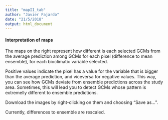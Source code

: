 ```yaml
---
title: "mapII_tab"
author: "Javier Fajardo"
date: "21/5/2018"
output: html_document
---
```


#### Interpretation of maps

The maps on the right represent how different is each selected GCMs from the average prediction among GCMs for each pixel (difference to mean ensemble), for each bioclimatic variable selected.

Positive values indicate the pixel has a value for the variable that is bigger than the average prediction, and viceversa for negative values. This way, you can see how GCMs deviate from ensemble predictions across the study area. Sometimes, this will lead you to detect GCMs whose pattern is extremelly different to ensemble predictions.

Download the images by right-clicking on them and choosing "Save as...".

Currently, differences to ensemble are rescaled. 
